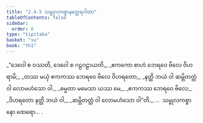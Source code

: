 ```yaml
---
title: "2.4.5 သမ္ဗုလကစ္စာနတ္ထေရဂါထာ"
tableOfContents: false
sidebar:
  order: 6
type: "tipitaka"
basket: "su"
book: "th1"
---
```



<DynamicBreadcrumb />

<Division number="189" book="th1">

<Paragraph number="382" type="verses" book="th1">
_“ဒေဝေါ စ ဝဿတိ, ဒေဝေါ စ ဂဠဂဠာယတိ,_  
_ဧကကော စာဟံ ဘေရဝေ ဗိလေ ဝိဟရာမိ;_  
_တဿ မယှံ ဧကကဿ ဘေရဝေ ဗိလေ ဝိဟရတော,_  
_နတ္ထိ ဘယံ ဝါ ဆမ္ဘိတတ္တံ ဝါ လောမဟံသော ဝါ._  

</Paragraph>

</Division>
<Division number="190" book="th1">

<Paragraph number="383" type="verses" book="th1">
_ဓမ္မတာ မမေသာ ယဿ မေ,_  
_ဧကကဿ ဘေရဝေ ဗိလေ;_  
_ဝိဟရတော နတ္ထိ ဘယံ ဝါ,_  
_ဆမ္ဘိတတ္တံ ဝါ လောမဟံသော ဝါ”တိ._  


</Paragraph>
</Division>

<Paragraph number="384" type="center" book="th1">
…  သမ္ဗုလကစ္စာနော ထေရော… .
</Paragraph>